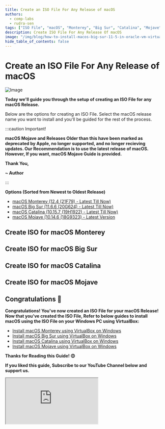 ```yaml
---
title: Create an ISO File For Any Release of macOS
authors:
  - comp-labs
  - rudra-sen
tags: ["ISO File", "macOS", "Monterey", "Big Sur", "Catalina", "Mojave"]
description: Create ISO File For Any Release Of macOS
image: "/img/blog/how-to-install-macos-big-sur-11-5-in-oracle-vm-virtualbox-windows.jpg"
hide_table_of_contents: false
---
```


# Create an ISO File For Any Release of macOS

![Image](/img/blog/how-to-install-macos-big-sur-11-5-in-oracle-vm-virtualbox-windows.jpg)

**Today we'll guide you through the setup of creating an ISO File for any macOS Release.**

<!-- truncate -->

Below are the options for creating an ISO File. Select the macOS release name you want to install and you'll be guided for the rest of the process.

:::caution Important!

**macOS Mojave and Releases Older than this have been marked as deprecated by Apple, no longer supported, and no longer recieving updates. Our Recommendation is to use the latest release of macOS. However, If you want, macOS Mojave Guide is provided.**

**Thank You,**

**~ Author**

:::

**Options (Sorted from Newest to Oldest Release)**

- [macOS Monterey (12.4 (21F79) - Latest Till Now)](#create-iso-for-macos-monterey)
- [macOS Big Sur (11.6.6 (20G624) - Latest Till Now)](#create-iso-for-macos-big-sur)
- [macOS Catalina (10.15.7 (19H1922) - Latest Till Now)](#create-iso-for-macos-catalina)
- [macOS Mojave (10.14.6 (18G9323) - Latest Version](#create-iso-for-macos-mojave)

## Create ISO for macOS Monterey

## Create ISO for macOS Big Sur

## Create ISO for macOS Catalina

## Create ISO for macOS Mojave

## Congratulations 🎉

**Congratulations! You've now created an ISO File for your macOS Release! Now that you've created the ISO File, Refer to below guides to install macOS using the ISO File on your Windows PC using VirtualBox:**

- [Install macOS Monterey using VirtualBox on Windows](/blog/posts/how-to-install-macos-monterey-on-windows-using-virtualbox)
- [Install macOS Big Sur using VirtualBox on Windows](/blog/posts/how-to-install-macos-big-sur-on-windows-using-virtualbox)
- [Install macOS Catalina using VirtualBox on Windows](/blog/posts/how-to-install-macos-catalina-on-windows-using-virtualbox)
- [Install macOS Mojave using VirtualBox on Windows](/blog/posts/how-to-install-macos-mojave-on-windows-using-virtualbox)

**Thanks for Reading this Guide! 😊**

**If you liked this guide, Subscribe to our YouTube Channel below and support us.**

<iframe
  src="https://complabs.in/html/subscribe.html"
  title="Subscribe Comp Labs"
  height="150"
></iframe>
